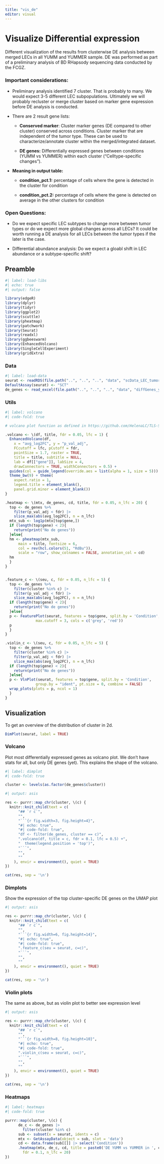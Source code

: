 ```yaml
---
title: "vis_de"
editor: visual
---
```


# Visualize Differential expression

Different visualization of the results from clusterwise DE analysis between merged LECs in all YUMM and YUMMER sample. DE was performed as part of a preliminary analysis of BD RHapsody sequencing data conducted by the FCGZ.

### Important considerations:

-   Preliminary analysis identified 7 cluster. That is probably to many. We would expect 3-5 different LEC subpopulations. Ultimately we will probably recluster or merge cluster based on marker gene expression before DE analysis is conducted.

-   There are 2 result gene lists:

    -   **Conserved marker**: Cluster marker genes (DE compared to other cluster) conserved across conditions. Cluster marker that are independent of the tumor type. These can be used to characterize/annotate cluster within the merged/integrated dataset.

    -   **DE genes:** Differentially expressed genes between conditions (YUMM vs YUMMER) within each cluster ("Celltype-specific changes").

-   **Meaning in output table:**

    -   **condition_pct.1:** percentage of cells where the gene is detected in the cluster for condition

    -   **condition_pct.2:** percentage of cells where the gene is detected on average in the other clusters for condition

### Open Questions:

-   Do we expect specific LEC subtypes to change more between tumor types or do we expect more global changes across all LECs? It could be worth running a DE analysis for all LECs between the tumor types if the later is the case.

-   Differential abundance analysis: Do we expect a gloabl shift in LEC abundance or a subtype-specific shift?

## Preamble

```r
#| label: load-libs
#| echo: true
#| output: false

library(edgeR)
library(dplyr)
library(tidyr)
library(ggplot2)
library(scuttle)
library(pheatmap)
library(patchwork)
library(Seurat)
library(readxl)
library(ggbeeswarm)
library(EnhancedVolcano)
library(SingleCellExperiment)
library(gridExtra)

```

### Data

```r
#| label: load-data
seurat <- readRDS(file.path("..", "..", "..", "data", "scData_LEC_tumor.rds"))
DefaultAssay(seurat) <- "SCT"
de_genes <- read_excel(file.path("..", "..", "..", "data", "diffGenes_yumm_yummer.xlsx"))

```

### Utils

```r
#| label: volcano
#| code-fold: true

# volcano plot function as defined in https://github.com/HelenaLC/TLS-Silina/blob/main/code/geo-02-differential.qmd

.volcano <- \(df, title, fdr = 0.05, lfc = 1) {
  EnhancedVolcano(df, 
    x = "avg_log2FC", y = "p_val_adj",
    FCcutoff = lfc, pCutoff = fdr,
    pointSize = 1.7, raster = TRUE,
    title = title, subtitle = NULL,
    lab = df[["gene"]], labSize = 4, 
    drawConnectors = TRUE, widthConnectors = 0.5) +
  guides(col = guide_legend(override.aes = list(alpha = 1, size = 5))) +
  theme_bw(9) + theme(
    aspect.ratio = 1,
    legend.title = element_blank(),
    panel.grid.minor = element_blank())
}

.heatmap <- \(mtx, de_genes, cd, title, fdr = 0.05, n_lfc = 20) {
  top <- de_genes %>%
    filter(p_val_adj < fdr) |> 
    slice_max(abs(avg_log2FC), n = n_lfc)
  mtx_sub <- log1p(mtx[top$gene,])
  if (length(top$gene) < 2){
    return(print("No de genes"))
  }else{
  hm <- pheatmap(mtx_sub, 
      main = title, fontsize = 6,
      col = rev(hcl.colors(51, "RdBu")),
      scale = "row", show_colnames = FALSE, annotation_col = cd)
  hm
  }
}


.feature_c <- \(seu, c, fdr = 0.05, n_lfc = 5) {
  top <- de_genes %>%
    filter(cluster %in% c) |> 
    filter(p_val_adj < fdr) |> 
    slice_max(abs(avg_log2FC), n = n_lfc)
  if (length(top$gene) < 2){
    return(print("No de genes"))
  }else{
  p <- FeaturePlot(seurat, features = top$gene, split.by = 'Condition',
              max.cutoff = 3, cols = c('grey', 'red'))
  p
  }
}

.violin_c <- \(seu, c, fdr = 0.05, n_lfc = 5) {
  top <- de_genes %>%
    filter(cluster %in% c) |> 
    filter(p_val_adj < fdr) |> 
    slice_max(abs(avg_log2FC), n = n_lfc)
  if (length(top$gene) < 2){
    return(print("No de genes"))
  }else{
  p <- VlnPlot(seurat, features = top$gene, split.by = 'Condition',
              group.by = "ident", pt.size = 0, combine = FALSE)
  wrap_plots(plots = p, ncol = 1)
  }
}
```

## Visualization

To get an overview of the distribution of cluster in 2d.

```r

DimPlot(seurat, label = TRUE)
```

### Volcano

Plot most differentially expressed genes as volcano plot. We don't have stats for all, but only DE genes (yet). This explains the shape of the volcano.

```r
#| label: dimplot
#| code-fold: true

cluster <- levels(as.factor(de_genes$cluster))
```

::: panel-tabset
```r
#| output: asis

res <- purrr::map_chr(cluster, \(c) {
  knitr::knit_child(text = c(
      "## `r c`",
      "", 
      "```{r fig.width=3, fig.height=4}",
      "#| echo: true",
      "#| code-fold: true",
      "df <- filter(de_genes, cluster == c)",
      ".volcano(df, title = c, fdr = 0.1, lfc = 0.5) +",
      "  theme(legend.position = 'top')",
      "```",
      "",
      ""
    ), envir = environment(), quiet = TRUE)
})

cat(res, sep = '\n')
```
:::

### Dimplots

Show the expression of the top cluster-specific DE genes on the UMAP plot

::: panel-tabset
```r
#| output: asis

res <- purrr::map_chr(cluster, \(c) {
  knitr::knit_child(text = c(
      "## `r c`",
      "", 
      "```{r fig.width=6, fig.height=14}",
      "#| echo: true",
      "#| code-fold: true",
      ".feature_c(seu = seurat, c=c)",
      "```",
      "",
      ""
    ), envir = environment(), quiet = TRUE)
})

cat(res, sep = '\n')
```
:::

### Violin plots

The same as above, but as violin plot to better see expression level

::: panel-tabset
```r
#| output: asis

res <- purrr::map_chr(cluster, \(c) {
  knitr::knit_child(text = c(
      "## `r c`",
      "", 
      "```{r fig.width=8, fig.height=10}",
      "#| echo: true",
      "#| code-fold: true",
      ".violin_c(seu = seurat, c=c)",
      "```",
      "",
      ""
    ), envir = environment(), quiet = TRUE)
})

cat(res, sep = '\n')
```
:::

### Heatmaps

```r
#| label: heatmaps
#| code-fold: true

purrr::map(cluster, \(c) {
      de_c <- de_genes |> 
        filter(cluster %in% c)
      sub <- subset(x = seurat, idents = c)
      mtx <- GetAssayData(object = sub, slot = 'data')
      cd <- data.frame(sub[[]] |> select('Condition'))
      .heatmap(mtx, de_c, cd, title = paste0('DE YUMM vs YUMMER in ', c),
        fdr = 0.1, n_lfc = 20)
})
```
